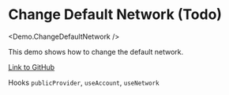 
# Change Default Network (Todo)

<Demo.ChangeDefaultNetwork />

This demo shows how to change the default network.

[Link to GitHub](https://github.com/apibara/starknet-react/blob/main/docs/components/demo/change-default-network.tsx)

Hooks
`publicProvider`, `useAccount`, `useNetwork`
